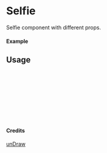 
<Meta of={Selfie} title="unDraw/Selfie" />

# Selfie

Selfie component with different props.

#### Example

<Canvas of={Selfie.Primary} />

## Usage

```ts
import { Selfie } from "yadl-ui";

const Example = () => {
  return (
      <Selfie />
  );
};

export default Example;
```

#### Credits
[unDraw](https://undraw.co/illustrations)
